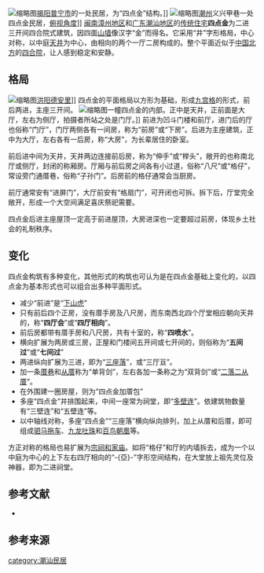 {{About|漳州和潮汕地区的传统住宅}}
[[File:Puning,_Jieyang,_Guangdong,_China_-_panoramio_(121).jpg|缩略图]][[揭阳市|揭阳]][[普宁市|普宁市]]的一处民居，为“四点金”结构。]]
[[File:义兴甲巷民居1.jpg|缩略图]][[潮州市|潮州]]义兴甲巷一处四点金民居，[[俯视图|俯视角度]]]]
[[闽南|闽南]][[漳州市|漳州地区]]{{r|r5}}{{Rp|15}}和[[广东省|广东]][[潮汕地区|潮汕地区]]{{r|r2}}{{Rp|1}}的[[潮汕民居|传统住宅]]'''四点金'''为二进三开间四合院式建筑，因四面[[山墙|山墙]]像汉字“金”而得名。它采用“井”字形格局，中心对称，以中庭[[天井|天井]]为中心，由相向的两个一厅二房构成的。整个平面近似于[[中国北方与南方|中国北方]]的[[四合院|四合院]]，让人感到稳定和安静{{r|r3}}。

==格局==
[[File:The_introduction_of_Sidianjin_in_De'anli,_Hongyang,_Puning.jpg|缩略图]][[洪阳镇_(普宁市)|洪阳]][[德安里_(揭阳市)|德安里]]]]
四点金的平面格局以方形为基础，形成[[九宫格|九宫格]]的形式，前后两进，主座三开间。{{r|r2}}{{Rp|20}}
[[File:Puning_Hongyang_De'anli_2014.01.19_14-13-43.jpg|缩略图]]一幢四点金的内部。正中是天井，正前面是大厅，左右为侧厅，拍摄者所站之处是门厅。]]
前进为凹斗门楼和前厅，进门后的厅也俗称“门厅”，门厅两侧各有一间房，称为“前房”或“下房”。后进为主座建筑，正中为大厅，左右各有一后房，称“大房”，为长辈居住的卧室。

前后进中间为天井，天井两边连接前后房，称为“伸手”或“榉头”，敞开的也称南北厅或侧厅，封闭的称厢房。厅厢与前后房之间各有小过道，俗称“八尺”或“格仔”，常设旁门通厝巷，俗称“子孙门”。后房前的格仔通常会当厨房。{{r|r2}}{{Rp|20}}{{r|r5}}{{Rp|15}}

前厅通常安有“进屏门”，大厅前安有“格扇门”，可开闭也可拆。拆下后，厅堂完全敞开，形成一个大空间满足喜庆祭祀需要。

四点金后进主座屋顶一定高于前进屋顶，大房进深也一定要超过前房，体现乡土社会的礼制秩序。{{r|r2}}{{Rp|20}}

==变化==
四点金构筑有多种变化，其他形式的构筑也可认为是在四点金基础上变化的{{r|r2}}{{Rp|23}}，以四点金为基本形式也可以组合出多种平面形式。
* 减少“前进”是“[[下山虎|下山虎]]”
* 只有前后四个正房，没有厝手房及八尺房，而东南西北四个厅堂相应朝向天井的，称“'''四厅会'''”或“'''四厅相向'''”。
* 前后房都带有厝手房和八尺房，共有十室的，称“'''四喷水'''”。
* 横向扩展为两房或三房，正屋和门楼间五开间或七开间的，则俗称为“'''五间过'''”或“'''七间过'''”
* 两进纵向扩展为三进，即为“[[三座落|三座落]]”，或“三厅亘”。
* 加一条[[巷|厝巷]]和[[厝|从厝]]称为“单背剑”，左右各加一条称之为“双背剑”或“[[二落二从厝|二落二从厝]]”。{{r|r2}} {{r|r4}}
* 在外围建一圈房屋，则为“四点金加厝包”{{r|r1}}
* 多座“四点金”并排围起来，中间一座常为祠堂，即“[[多壁连|多壁连]]”。依建筑物数量有“三壁连”和“五壁连”等。{{r|r6}}
* 以中轴线对称，多座“四点金”“三座落”横向纵向排列，加上从厝和后厝，即可组成[[驷马拖车|驷马拖车]]、[[九龙吐珠|九龙吐珠]]和[[百鸟朝凰|百鸟朝凰]]等。

方正对称的格局也易扩展为[[祠堂|宗祠和家庙]]。如将“格仔”和厅的内墙拆去，成为一个以中庭为中心的上下左右四厅相向的“-{亞}-”字形空间结构，在大堂放上祖先灵位及神器，即为二进祠堂。

==参考文献==
* {{cite book|author=蔡海松|title=潮汕民居|isbn=9787566800411}}

==参考来源==
{{reflist|refs=
<ref name="r1">{{cite web|title=潮汕“四点金” 金字房间齐压角|url=http://www.naic.org.cn/html/2018/gjjg_0425/42500.html}}</ref>
<ref name="r3">{{cite web|title=下山虎、四点金和驷马拖车--潮汕民居掠影|url=http://cstc.lib.stu.edu.cn/chaoshanzixun/chaoshanjianzhu/4403.html}}</ref>
<ref name="r4">{{cite web|title=潮州民居建筑规制|url=https://www.yuedong.cc/Html/1130.html|accessdate=2020-09-24|archive-date=2020-09-25|archive-url=https://web.archive.org/web/20200925111910/https://www.yuedong.cc/Html/1130.html|dead-url=no}}</ref>
<ref name="r2">{{cite book|author=蔡海松|title=潮汕民居|isbn=9787566800411}}</ref>
<ref name="r5">{{cite book|author=曹春平|title=闽南传统建筑|isbn=9787561525333}}</ref>
<ref name="r6">{{cite book|author1=叶春生|author2=林伦伦|title=潮汕民俗大典|isbn=9787218067407}}</ref>
}}


{{潮汕建筑}}

[[category:潮汕民居|category:潮汕民居]]